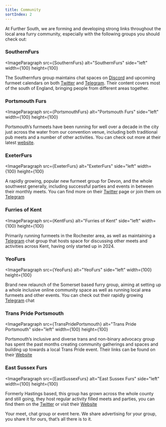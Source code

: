 ```yaml
---
title: Community
sortIndex: 2
---
```



At Further South, we are forming and developing strong links throughout the local area furry community, especially with the following groups you should check out:

### SouthernFurs

<ImageParagraph
  src={SouthernFurs}
  alt="SouthernFurs"
  side="left"
  width={100}
  height={100}
>
  The Southernfurs group maintains chat spaces on
  [Discord](https://discord.gg/Jvd4VyQ6QQ) and upcoming furmeet calendars on
  both [Twitter](https://twitter.com/Southernfurs) and
  [Telegram](https://t.me/SouthernFurs). Their content covers most of the south
  of England, bringing people from different areas together.
</ImageParagraph>

### Portsmouth Furs

<ImageParagraph
  src={PortsmouthFurs}
  alt="Portsmouth Furs"
  side="left"
  width={100}
  height={100}
>
  Portsmouth’s furmeets have been running for well over a decade in the city
  just across the water from our convention venue, including both traditional
  pub meets and a number of other activities. You can check out more at their
  latest [website](http://portsmouthfurs.uk/).
</ImageParagraph>

### ExeterFurs

<ImageParagraph
  src={ExeterFurs}
  alt="ExeterFurs"
  side="left"
  width={100}
  height={100}
>
  A rapidly growing, popular new furmeet group for Devon, and the whole
  southwest generally, including successful parties and events in between their
  monthly meets. You can find more on their [Twitter](https://x.com/ExeterFurs)
  page or join them on [Telegram](http://t.me/+GSHHtmb5JhQ3YjQ8)
</ImageParagraph>

### Furries of Kent

<ImageParagraph
  src={KentFurs}
  alt="Furries of Kent"
  side="left"
  width={100}
  height={100}
>
  Primarily running furmeets in the Rochester area, as well as maintaining a
  [Telegram](https://t.me/KentFurries) chat group that hosts space for
  discussing other meets and activities across Kent, having only started up in
  2024.
</ImageParagraph>

### YeoFurs

<ImageParagraph
  src={YeoFurs}
  alt="YeoFurs"
  side="left"
  width={100}
  height={100}
>
  Brand new relaunch of the Somerset based furry group, aiming at setting up a
  whole inclusive online community space as well as running local area furmeets
  and other events. You can check out their rapidly growing
  [Telegram](https://transprideportsmouth.org/) chat
</ImageParagraph>

### Trans Pride Portsmouth

<ImageParagraph
  src={TransPridePortsmouth}
  alt="Trans Pride Portsmouth"
  side="left"
  width={100}
  height={100}
>
  Portsmouth’s inclusive and diverse trans and non-binary advocacy group has
  spent the past months creating community gatherings and spaces and building up
  towards a local Trans Pride event. Their links can be found on their
  [Website](https://transprideportsmouth.org/)
</ImageParagraph>

### East Sussex Furs

<ImageParagraph
  src={EastSussexFurs}
  alt="East Sussex Furs"
  side="left"
  width={100}
  height={100}
>
  Formerly Hastings based, this group has grown across the whole county and
  still going, they host regular activity filled meets and parties, you can find
  them on the [Twitter](https://x.com/EastSussexFurs) or visit their
  [Website](https://www.eastsussexfurs.co.uk/)
</ImageParagraph>

Your meet, chat group or event here.
We share advertising for your group, you share it for ours, that’s all there is to it.
